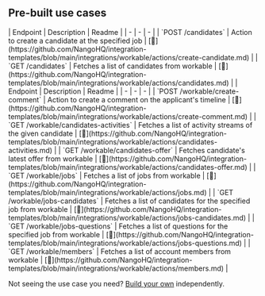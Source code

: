 
## Pre-built use cases

<AccordionGroup>


<Accordion title="Candidates">
| Endpoint | Description | Readme |
| - | - | - |
| `POST /candidates` | Action to create a candidate at the specified job | [🔗](https://github.com/NangoHQ/integration-templates/blob/main/integrations/workable/actions/create-candidate.md) |
| `GET /candidates` | Fetches a list of candidates from workable | [🔗](https://github.com/NangoHQ/integration-templates/blob/main/integrations/workable/actions/candidates.md) |
</Accordion>


<Accordion title="Others">
| Endpoint | Description | Readme |
| - | - | - |
| `POST /workable/create-comment` | Action to create a comment on the applicant's timeline | [🔗](https://github.com/NangoHQ/integration-templates/blob/main/integrations/workable/actions/create-comment.md) |
| `GET /workable/candidates-activities` | Fetches a list of activity streams of the given candidate | [🔗](https://github.com/NangoHQ/integration-templates/blob/main/integrations/workable/actions/candidates-activities.md) |
| `GET /workable/candidates-offer` | Fetches candidate's latest offer from workable | [🔗](https://github.com/NangoHQ/integration-templates/blob/main/integrations/workable/actions/candidates-offer.md) |
| `GET /workable/jobs` | Fetches a list of jobs from workable | [🔗](https://github.com/NangoHQ/integration-templates/blob/main/integrations/workable/actions/jobs.md) |
| `GET /workable/jobs-candidates` | Fetches a list of candidates for the specified job from workable | [🔗](https://github.com/NangoHQ/integration-templates/blob/main/integrations/workable/actions/jobs-candidates.md) |
| `GET /workable/jobs-questions` | Fetches a list of questions for the specified job from workable | [🔗](https://github.com/NangoHQ/integration-templates/blob/main/integrations/workable/actions/jobs-questions.md) |
| `GET /workable/members` | Fetches a list of account members from workable | [🔗](https://github.com/NangoHQ/integration-templates/blob/main/integrations/workable/actions/members.md) |
</Accordion>

</AccordionGroup>

<Tip>Not seeing the use case you need? [Build your own](https://docs.nango.dev/guides/customize/setup) independently.</Tip>
